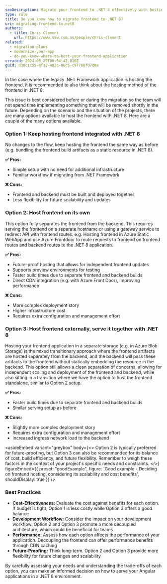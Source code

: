 ```yaml
---
seoDescription: Migrate your frontend to .NET 8 effectively with hosting options that enhance performance and scalability.
type: rule
title: Do you know how to migrate frontend to .NET 8?
uri: migrating-frontend-to-net8
authors:
  - title: Chris Clement
    url: https://www.ssw.com.au/people/chris-clement
related:
  - migration-plans
  - modernize-your-app
  - do-you-know-where-to-host-your-frontend-application
created: 2024-05-29T00:54:42.810Z
guid: d38c1c55-8f32-403c-86c5-c97760fd7d0a
---
```


In the case where the legacy .NET Framework application is hosting the frontend, it is recommended to also think about the hosting method of the frontend in .NET 8.

This issue is best considered before or during the migration so the team will not spend time implementing something that will be removed shortly in the future.
Depending on the scenario and the situation of the projects, there are many options available to host the frontend with .NET 8. Here are a couple of the many options available.

### Option 1: Keep hosting frontend integrated with .NET 8

No changes to the flow, keep hosting the frontend the same way as before (e.g. bundling the frontend build artifacts as a static resource in .NET 8).

**✅ Pros:**

* Simple setup with no need for additional infrastructure
* Familiar workflow if migrating from .NET Framework

**❌ Cons:**

* Frontend and backend must be built and deployed together
* Less flexibility for future scalability and updates

### Option 2: Host frontend on its own

This option fully separates the frontend from the backend. This requires serving the frontend on a separate hostname or using a gateway service to redirect API with frontend routes.
e.g. Hosting frontend in Azure Static WebApp and use Azure Frontdoor to route requests to frontend on frontend routes and backend routes to the .NET 8 application.

**✅ Pros:**

* Future-proof hosting that allows for independent frontend updates
* Supports preview environments for testing
* Faster build times due to separate frontend and backend builds
* Direct CDN integration (e.g. with Azure Front Door), improving performance

**❌ Cons:**

* More complex deployment story
* Higher infrastructure cost
* Requires extra configuration and management effort

### Option 3: Host frontend externally, serve it together with .NET 8

Hosting your frontend application in a separate storage (e.g. in Azure Blob Storage) is the mixed transitionary approach where the frontend artifacts are hosted separately from the backend, and the backend will pass these artifacts to the frontend without statically embedding the resource in the backend.
This option still allows a clean separation of concerns, allowing for independent scaling and deployment of the frontend and backend, while also sitting in a transition where we have the option to host the frontend standalone, similar to Option 2 setup.

**✅ Pros:**

* Faster build times due to separate frontend and backend builds
* Similar serving setup as before

**❌ Cons:**

* Slightly more complex deployment story
* Requires extra configuration and management effort
* Increased ingress network load to the backend

<asideEmbed
  variant="greybox"
  body={<>
    Option 2 is typically preferred for future-proofing, but Option 3 can also be recommended for its balance of cost, build efficiency, and future flexibility. Remember to weigh these factors in the context of your project's specific needs and constraints.
  </>}
  figureEmbed={{
    preset: "goodExample",
    figure: 'Good example - Deciding on frontend hosting, considering its scalability and cost benefits',
    shouldDisplay: true
  }}
/>

### Best Practices

* **Cost-Effectiveness:** Evaluate the cost against benefits for each option. If budget is tight, Option 1 is less costly while Option 3 offers a good balance
* **Development Workflow:** Consider the impact on your development workflow. Option 2 and Option 3 promote a more decoupled architecture, which could be beneficial for teams
* **Performance:** Assess how each option affects the performance of your application. Decoupling the frontend can offer performance benefits through CDN caching
* **Future-Proofing:** Think long-term. Option 2 and Option 3 provide more flexibility for future changes and scalability

By carefully assessing your needs and understanding the trade-offs of each option, you can make an informed decision on how to serve your Angular applications in a .NET 8 environment.